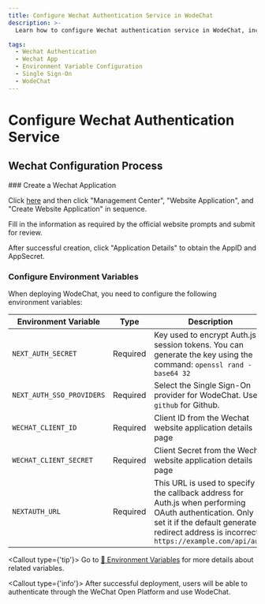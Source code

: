 ```yaml
---
title: Configure Wechat Authentication Service in WodeChat
description: >-
  Learn how to configure Wechat authentication service in WodeChat, including creating a new Wechat App, setting permissions, and environment variables.

tags:
  - Wechat Authentication
  - Wechat App
  - Environment Variable Configuration
  - Single Sign-On
  - WodeChat
---
```


# Configure Wechat Authentication Service

## Wechat Configuration Process

<Steps>
  ### Create a Wechat Application

  Click [here](https://open.weixin.qq.com/cgi-bin/index) and then click "Management Center", "Website Application", and "Create Website Application" in sequence.

  Fill in the information as required by the official website prompts and submit for review.

  After successful creation, click "Application Details" to obtain the AppID and AppSecret.

  ### Configure Environment Variables

  When deploying WodeChat, you need to configure the following environment variables:

  | Environment Variable      | Type     | Description                                                                                                                                                                                           |
  | ------------------------- | -------- | ----------------------------------------------------------------------------------------------------------------------------------------------------------------------------------------------------- |
  | `NEXT_AUTH_SECRET`        | Required | Key used to encrypt Auth.js session tokens. You can generate the key using the command: `openssl rand -base64 32`                                                                                     |
  | `NEXT_AUTH_SSO_PROVIDERS` | Required | Select the Single Sign-On provider for WodeChat. Use `github` for Github.                                                                                                                             |
  | `WECHAT_CLIENT_ID`        | Required | Client ID from the Wechat website application details page                                                                                                                                            |
  | `WECHAT_CLIENT_SECRET`    | Required | Client Secret from the Wechat website application details page                                                                                                                                        |
  | `NEXTAUTH_URL`            | Required | This URL is used to specify the callback address for Auth.js when performing OAuth authentication. Only set it if the default generated redirect address is incorrect. `https://example.com/api/auth` |

  <Callout type={'tip'}>
    Go to [📘 Environment Variables](/en/docs/self-hosting/environment-variables/auth#wechat) for more details about related variables.
  </Callout>
</Steps>

<Callout type={'info'}>
  After successful deployment, users will be able to authenticate through the WeChat Open Platform
  and use WodeChat.
</Callout>
